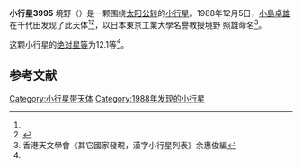 {{Infobox planet
| bgcolour = #FFFFC0
| name = 3995 Sakaino  境野
| symbol = 
| image = 
| caption = 
| discovery = yes
| discovery_ref = 
| discoverer = [[小島卓雄|小島卓雄]]
| discovery_site = [[千代田|千代田]] 
| discovered = 1988年12月5日
| designations = yes
| mp_name = 
| named_after = 
| alt_names = 1988 XM/ 1958 XE / 1978 JB1 / 1981 CF / 1984 YV4
| mp_category = [[主带小行星|主带小行星]]
| orbit_ref = <ref name="a">[http://ssd.jpl.nasa.gov/sbdb.cgi?sstr=3995 3995 Sakaino] {{Wayback|url=http://ssd.jpl.nasa.gov/sbdb.cgi?sstr=3995 |date=20210717065230 }}，小行星數據庫瀏覽器（JPL Small-Body Database Browser）－[[美国国家航空航天局|美国国家航空航天局]]喷气推进实验室</ref>
| epoch = 2456400.5 (2013年4月18日更新)
| aphelion = {{convert|2.880426938434856|AU|km|3|abbr=on|lk=out}}
| perihelion = {{convert|2.39066720408651|AU|km|3|abbr=on}}
| semimajor = {{convert|2.635547071260683|AU|km|3|abbr=on}}
| eccentricity = 0.092914245
| period = 1562.804283 [[日|日]]<br />4.28[[儒略年|儒略年]]
| avg_speed = 
| inclination = 9.306433875498989
| asc_node = 99.92857587556703
| mean_anomaly = 
| arg_peri = 275.9224227860831
| satellites = 
| physical_characteristics = yes
| dimensions = 
| mass = 
| density = 
| surface_grav = 
| escape_velocity = 
| sidereal_day = 
| axial_tilt = 
| pole_ecliptic_lat = 
| pole_ecliptic_lon = 
| albedo = 
| temperatures= 
| temp_name1 = 
| mean_temp_1 = 
| max_temp_1 = 
| temp_name2 = 
| max_temp_2 = 
| spectral_type = 
| abs_magnitude = 12.1
}}

'''小行星3995'''  境野（{{lang-en|3995 Sakaino}}）是一颗围绕[[太阳|太阳]][[公转|公转]]的[[小行星|小行星]]。1988年12月5日，[[小島卓雄|小島卓雄]]在千代田发现了此天体<ref name="a" /><ref>{{cite news|title=小行星列表|url=http://cfa-www.harvard.edu/iau/lists/NumberedMPs.txt|accessdate=2013-07-08|newspaper=哈佛大学|archive-date=2008-05-17|archive-url=https://web.archive.org/web/20080517010638/http://cfa-www.harvard.edu/iau/lists/NumberedMPs.txt|dead-url=no}}</ref>，以日本東京工業大學名譽教授境野 照雄命名<ref>香港天文學會《其它國家發現，漢字小行星列表》余惠俊編</ref>。


这颗小行星的[[绝对星等|绝对星等]]为12.1等<ref name="a" />。

==参考文献==
{{reflist}}
{{Minor Planet Number|[[小行星3994|小行星3994]]|[[小行星3996|小行星3996]]}}

{{小天体}}

[[Category:小行星带天体|Category:小行星带天体]]
[[Category:1988年发现的小行星|Category:1988年发现的小行星]]

{{asteroid-stub}}
